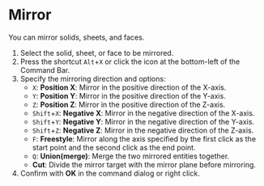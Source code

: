 
# Mirror

You can mirror solids, sheets, and faces.

<Reference shortcut="Alt+X" command="Mirror" button="" />

1. Select the solid, sheet, or face to be mirrored.
2. Press the shortcut `Alt`+`X` or click the icon at the bottom-left of the Command Bar.
3. Specify the mirroring direction and options:
   - `X`: **Position X**: Mirror in the positive direction of the X-axis.
   - `Y`: **Position Y**: Mirror in the positive direction of the Y-axis.
   - `Z`: **Position Z**: Mirror in the positive direction of the Z-axis.
   - `Shift`+`X`: **Negative X**: Mirror in the negative direction of the X-axis.
   - `Shift`+`Y`: **Negative Y**: Mirror in the negative direction of the Y-axis.
   - `Shift`+`Z`: **Negative Z**: Mirror in the negative direction of the Z-axis.
   - `F`: **Freestyle**: Mirror along the axis specified by the first click as the start point and the second click as the end point.
   - `Q`: **Union(merge)**: Merge the two mirrored entities together.
   - **Cut**: Divide the mirror target with the mirror plane before mirroring.
4. Confirm with **OK** in the command dialog or right click.

